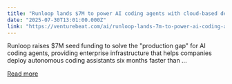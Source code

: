 ```yaml
---
title: "Runloop lands $7M to power AI coding agents with cloud-based devboxes"
date: "2025-07-30T13:01:00.000Z"
link: "https://venturebeat.com/ai/runloop-lands-7m-to-power-ai-coding-agents-with-cloud-based-devboxes/"
---
```


Runloop raises $7M seed funding to solve the "production gap" for AI coding agents, providing enterprise infrastructure that helps companies deploy autonomous coding assistants six months faster than ...

[Read more](https://venturebeat.com/ai/runloop-lands-7m-to-power-ai-coding-agents-with-cloud-based-devboxes/)
